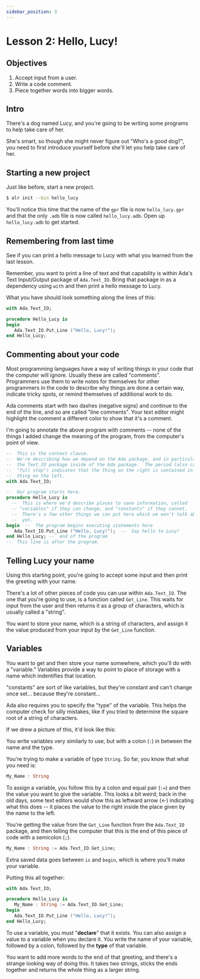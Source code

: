 ```yaml
---
sidebar_position: 3
---
```



# Lesson 2: Hello, Lucy!

## Objectives

1. Accept input from a user.
2. Write a code comment.
3. Piece together words into bigger words.

## Intro

There's a dog named Lucy, and you're going to be writing some programs to help
take care of her.

She's smart, so though she might never figure out "Who's a good dog?", you need
to first introduce yourself before she'll let you help take care of her.

## Starting a new project

Just like before, start a new project.

```bash
$ alr init --bin hello_lucy
```

You'll notice this time that the name of the `gpr` file is now `hello_lucy.gpr`
and that the only `.adb` file is now called `hello_lucy.adb`.  Open up `hello_lucy.adb`
to get started.

## Remembering from last time

See if you can print a hello message to Lucy with what you learned from the last
lesson.

Remember, you want to print a line of text and that capability is within Ada's
Text Input/Output package of `Ada.Text_IO`.  Bring that package in as a
dependency using `with` and then print a hello message to Lucy.

What you have should look something along the lines of this:

```ada
with Ada.Text_IO;

procedure Hello_Lucy is
begin
   Ada.Text_IO.Put_Line ("Hello, Lucy!");
end Hello_Lucy;
```

## Commenting about your code

Most programming languages have a way of writing things in your code that the
computer will ignore.  Usually these are called "comments".  Programmers use
them to write notes for themselves for other programmers in the code to describe
why things are done a certain way, indicate tricky spots, or remind themselves of
additional work to do.

Ada comments start with two dashes (negative signs) and continue to the end of
the line, and so are called "line comments".  Your text editor might highlight
the comment a different color to show that it's a comment.

I'm going to annotate the above program with comments -- none of the
things I added change the meaning of the program, from the computer's point of
view.

```ada
--  This is the context clause.
--  We're describing how we depend on the Ada package, and in particular,
--  the Text_IO package inside of the Ada package.  The period (also called a
--  "full stop") indicates that the thing on the right is contained in the
--  thing on the left.
with Ada.Text_IO;

--  Our program starts here.
procedure Hello_Lucy is
  --  This is where we'd describe places to save information, called
  -- "variables" if they can change, and "constants" if they cannot.
  --  There's a few other things we can put here which we won't talk about
  --  yet.
begin  --  The program begins executing statements here
   Ada.Text_IO.Put_Line ("Hello, Lucy!");  --  Say hello to Lucy!
end Hello_Lucy; --  end of the program
--  This line is after the program.
```

## Telling Lucy your name

Using this starting point, you're going to accept some input and then print the
greeting with your name.

There's a lot of other pieces of code you can use within `Ada.Text_IO`.  The
one that you're going to use, is a function called `Get_Line`.  This waits for
input from the user and then returns it as a group of characters, which is
usually called a "string".

You want to store your name, which is a string of characters, and assign it the
value produced from your input by the `Get_Line` function.

## Variables

You want to get and then store your name somewhere, which you'll do
with a "variable."  Variables provide a way to point to place of
storage with a name which indentifies that location.

"constants" are sort of like variables, but they're constant and can't change
once set... because they're constant...

Ada also requires you to specify the "type" of the variable.  This helps the
computer check for silly mistakes, like if you tried to determine the square
root of a string of characters.

If we drew a picture of this, it'd look like this:

<div style="width: 10rem; text-align: center">
<VariableSvg />
</div>

You write variables very similarly to use, but with a colon (`:`) in between
the name and the type.

<div className={styles.centeredImage}>
<VariableNotationSvg />
</div>

You're trying to make a variable of type `String`.  So far, you know that what
you need is:

```ada
My_Name : String
```

To assign a variable, you follow this by a colon and equal pair (`:=`) and then
the value you want to give the variable.  This looks a bit weird; back in the
old days, some text editors would show this as leftward arrow (←) indicating
what this does -- it places the value to the right inside the place given by
the name to the left.

You're getting the value from the `Get_Line` function from the `Ada.Text_IO`
package, and then telling the computer that this is the end of this piece of
code with a semicolon (`;`).

```ada
My_Name : String := Ada.Text_IO.Get_Line;
```

Extra saved data goes between `is` and `begin`, which is where you'll make
your variable.

Putting this all together:

```ada
with Ada.Text_IO;

procedure Hello_Lucy is
   My_Name : String := Ada.Text_IO.Get_Line;
begin
   Ada.Text_IO.Put_Line ("Hello, Lucy!");
end Hello_Lucy;
```

To use a variable, you must "**declare**" that it exists.  You can also assign
a value to a variable when you declare it.  You write the name of your variable,
followed by a colon, followed by the **type** of that variable.



You want to add more words to the end of that greeting, and there's a strange
looking way of doing this.  It takes two strings, sticks the ends together and
returns the whole thing as a larger string.

